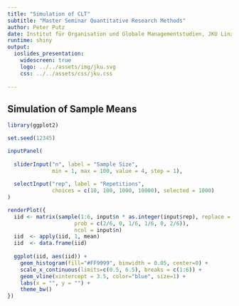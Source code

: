 ```yaml
---
title: "Simulation of CLT"
subtitle: "Master Seminar Quantitative Research Methods"
author: Peter Putz
date: Institut für Organisation und Globale Managementstudien, JKU Linz
runtime: shiny
output: 
  ioslides_presentation:
    widescreen: true
    logo: ../../assets/img/jku.svg
    css: ../../assets/css/jku.css
    
---
```




## Simulation of Sample Means

```r

library(ggplot2)

set.seed(12345)

inputPanel(
  
  sliderInput("n", label = "Sample Size",
              min = 1, max = 100, value = 4, step = 1),
  
  selectInput("rep", label = "Repetitions",
              choices = c(10, 100, 1000, 10000), selected = 1000)
)

renderPlot({
  iid <- matrix(sample(1:6, input$n * as.integer(input$rep), replace = TRUE, 
                     prob = c(2/6, 0, 1/6, 1/6, 0, 2/6)),
                     ncol = input$n)
  iid  <- apply(iid, 1, mean)
  iid  <- data.frame(iid)
  
  ggplot(iid, aes(iid)) + 
    geom_histogram(fill="#FF9999", binwidth = 0.05, center=0) +
    scale_x_continuous(limits=c(0.5, 6.5), breaks = c(1:6)) +
    geom_vline(xintercept = 3.5, color="blue", size=1) +
    labs(x = "", y = "") +
    theme_bw()
})
```

